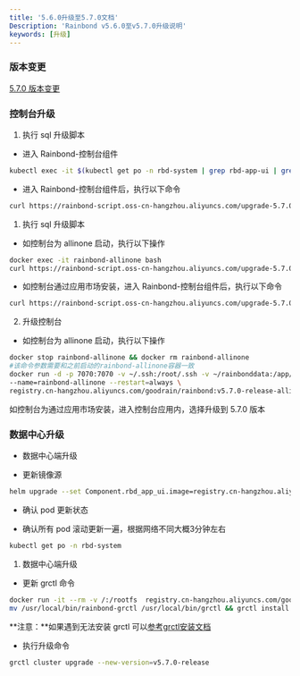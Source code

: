 ```yaml
---
title: '5.6.0升级至5.7.0文档'
Description: 'Rainbond v5.6.0至v5.7.0升级说明'
keywords: [升级]
---
```



### 版本变更

[5.7.0 版本变更](/community/change/5.7.0)

### 控制台升级

<Tabs groupId="upgrade">
  <TabItem value="helm" label="helm" default>

1. 执行 sql 升级脚本

- 进入 Rainbond-控制台组件

```bash
kubectl exec -it $(kubectl get po -n rbd-system | grep rbd-app-ui | grep Running | sed -n '1p' |awk '{print $1}' ) bash
```

- 进入 Rainbond-控制台组件后，执行以下命令

```bash
curl https://rainbond-script.oss-cn-hangzhou.aliyuncs.com/upgrade-5.7.0.sh | bash
```

  </TabItem>
  <TabItem value="Basic Edition" label="Basic Edition">

1. 执行 sql 升级脚本

- 如控制台为 allinone 启动，执行以下操作

```bash
docker exec -it rainbond-allinone bash
curl https://rainbond-script.oss-cn-hangzhou.aliyuncs.com/upgrade-5.7.0.sh | bash
```

- 如控制台通过应用市场安装，进入 Rainbond-控制台组件后，执行以下命令

```bash
curl https://rainbond-script.oss-cn-hangzhou.aliyuncs.com/upgrade-5.7.0.sh | bash
```

2. 升级控制台

- 如控制台为 allinone 启动，执行以下操作

```bash
docker stop rainbond-allinone && docker rm rainbond-allinone
#该命令参数需要和之前启动的rainbond-allinone容器一致
docker run -d -p 7070:7070 -v ~/.ssh:/root/.ssh -v ~/rainbonddata:/app/data \
--name=rainbond-allinone --restart=always \
registry.cn-hangzhou.aliyuncs.com/goodrain/rainbond:v5.7.0-release-allinone
```

如控制台为通过应用市场安装，进入控制台应用内，选择升级到 5.7.0 版本
</TabItem>
</Tabs>

###  数据中心升级

<Tabs groupId="upgrade">
  <TabItem value="helm" label="helm" default>

- 数据中心端升级

- 更新镜像源

```bash
helm upgrade --set Component.rbd_app_ui.image=registry.cn-hangzhou.aliyuncs.com/goodrain/rainbond:v5.7.0-release-allinone --set operator.image.tag=v5.7.0-release --set Cluster.installVersion=v5.7.0-release rainbond rainbond/rainbond-cluster
```

- 确认 pod 更新状态

- 确认所有 pod 滚动更新一遍，根据网络不同大概3分钟左右

```bash
kubectl get po -n rbd-system 
```

  </TabItem>

<TabItem value="Basic Edition" label="Basic Edition">

1. 数据中心端升级

- 更新 grctl 命令

```bash
docker run -it --rm -v /:/rootfs  registry.cn-hangzhou.aliyuncs.com/goodrain/rbd-grctl:v5.7.0-release copy
mv /usr/local/bin/rainbond-grctl /usr/local/bin/grctl && grctl install
```

**注意：**如果遇到无法安装 grctl 可以[参考grctl安装文档](/docs/ops-guide/tools/grctl/)

- 执行升级命令

```bash
grctl cluster upgrade --new-version=v5.7.0-release
```

  </TabItem>
</Tabs>
      

